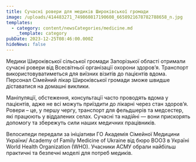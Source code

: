 ```yaml
---
title: Сучасні ровери для медиків Широківської громади
image: /uploads/414483271_749860817190608_6658921678782788658_n.jpg
templates:
  - category: content/newsCategories/medicine.md
    _template: category
pubDate: 2023-12-25T08:46:00.000Z
hideNews: false
---
```


Медики Широківської сільської громади Запорізької області отримали сучасні ровери від Всесвітньої організації охорони здоров’я. Транспорт використовуватиметься для виїзних візитів до пацієнтів вдома. Персонал Сімейний лікар Широківської громади зможе швидше діставатися на домашні виклики.

Маніпуляції, обстеження, консультації часто проводять вдома у пацієнтів, адже не всі можуть приїздити до лікарні через стан здоров’я. Ровери – це, у першу чергу, транспорт для фельдшерів та медсестер, які працюють у віддалених селах. Сучасні та надійні — вони прискорять допомогу та збережуть сили наших медичних працівників.

Велосипеди передали за ініціативи ГО Академія Сімейної Медицини України/ Academy of Family Medicine of Ukraine від бюро ВООЗ в Україні World Health Organization (WHO). Учасники АСМУ обрали найбільш практичні та безпечні моделі для потреб медиків.
